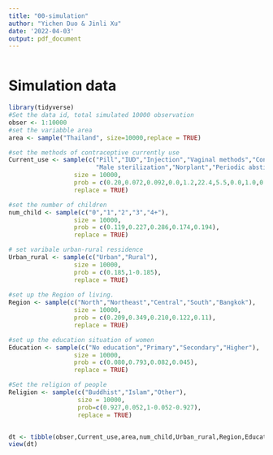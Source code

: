 ```yaml
---
title: "00-simulation"
author: "Yichen Duo & Jinli Xu"
date: '2022-04-03'
output: pdf_document
---
```

```r

```

# Simulation data

```r
library(tidyverse)
#Set the data id, total simulated 10000 observation
obser <- 1:10000
#set the variabble area
area <- sample("Thailand", size=10000,replace = TRUE)

#set the methods of contraceptive currently use
Current_use <- sample(c("Pill","IUD","Injection","Vaginal methods","Condom","Female sterilization",
                        "Male sterilization","Norplant","Periodic abstinence","Withdrawal","No","Other"), 
                  size = 10000, 
                  prob = c(0.20,0.072,0.092,0.0,1.2,22.4,5.5,0.0,1.0,0.9, 0.325,0.001), 
                  replace = TRUE)

#set the number of children
num_child <- sample(c("0","1","2","3","4+"), 
                  size = 10000, 
                  prob = c(0.119,0.227,0.286,0.174,0.194), 
                  replace = TRUE)

# set varibale urban-rural ressidence
Urban_rural <- sample(c("Urban","Rural"), 
                  size = 10000, 
                  prob = c(0.185,1-0.185), 
                  replace = TRUE)
  
#set up the Region of living.
Region <- sample(c("North","Northeast","Central","South","Bangkok"), 
                  size = 10000, 
                  prob = c(0.209,0.349,0.210,0.122,0.11), 
                  replace = TRUE)

#set up the education situation of women
Education <- sample(c("No education","Primary","Secondary","Higher"), 
                  size = 10000, 
                  prob = c(0.080,0.793,0.082,0.045), 
                  replace = TRUE)

#Set the religion of people 
Religion <- sample(c("Buddhist","Islam","Other"),
                   size = 10000,
                   prob=c(0.927,0.052,1-0.052-0.927),
                   replace = TRUE)


dt <- tibble(obser,Current_use,area,num_child,Urban_rural,Region,Education,Religion)
view(dt)
```


